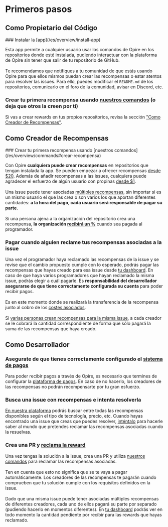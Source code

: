 
# Primeros pasos

## Como Propietario del Código

<Steps>
### Instalar la [app](/es/overview/install-app)

<DimmedText>Esta app permite a cualquier usuario usar los comandos de Opire en los repositorios donde esté instalada, pudiendo interactuar con la plataforma de Opire sin tener que salir de tu repositorio de GitHub.</DimmedText>
<br/><br/>
<DimmedText>Te recomendamos que notifiques a tu comunidad de que estás usando Opire para que ellos mismos puedan crear las recompensas o estar atentos para resolver las issues. Para ello, puedes modificar el `README.md` de los repositorios, comunicarlo en el foro de la comunidad, avisar en Discord, etc.</DimmedText>

### Crear tu primera recompensa usando [nuestros comandos](/es/overview/commands#crear-recompensa) (o deja que otros la creen por ti) 

<DimmedText>Si vas a crear rewards en tus propios repositorios, revisa la sección ["Como Creador de Recompensas"](/es/overview/getting-started#como-creador-de-recompensas).</DimmedText>
</Steps>

## Como Creador de Recompensas

<Steps>
### Crear tu primera recompensa usando [nuestros comandos](/es/overview/commands#crear-recompensa)

<DimmedText>Con Opire **cualquiera puede crear recompensas** en repositorios que tengan instalada la app. Se pueden empezar a ofrecer recompensas [desde $20](/es/rewards/pricing). Además de añadir recompensas a las issues, cualquiera puede agradecer el esfuerzo de algún usuario con propinas [desde $1](/es/tips/pricing).</DimmedText>
<br/><br/>
<DimmedText>Una issue puede tener asociadas [múltiples recompensas](/es/rewards/workflow#multiples-recompensas), sin importar si es un mismo usuario el que las crea o son varios los que aportan diferentes cantidades: **a la hora del pago, cada usuario será responsable de pagar su parte**.</DimmedText>
<br/><br/>
<DimmedText>Si una persona ajena a la organización del repositorio crea una recompensa, **la organización [recibirá un %](/es/rewards/pricing#porcentaje-para-el-propietario-del-codigo)** cuando sea pagada al programador.</DimmedText>

### Pagar cuando alguien reclame tus recompensas asociadas a la issue

<DimmedText>Una vez el programador haya reclamado las recompensas de la issue y se revise que el cambio propuesto cumple con lo esperado, podrás pagar las recompensas que hayas creado para esa issue desde [tu dashboard](https://app.opire.dev/dashboard/creator/rewards). En caso de que haya varios programadores que hayan reclamado la misma issue, podrás elegir a cuál pagarle. Es **responsabilidad del desarrollador asegurarse de que tiene correctamente configurada su cuenta** para poder recibir pagos.</DimmedText>
<br/><br/>
<DimmedText>Es en este momento donde se realizará la transferencia de la recompensa junto al cobro de los [costes asociados](/es/rewards/pricing).</DimmedText>
<br/><br/>
<DimmedText>Si [varias personas crean recompensas para la misma issue](/es/rewards/workflow#multiples-creadores), a cada creador se le cobrará la cantidad correspondiente de forma que sólo pagará la suma de las recompensas que haya creado.</DimmedText>
</Steps>

## Como Desarrollador

<Steps>

### Asegurate de que tienes correctamente configurado el [sistema de pagos](/es/payments)

<DimmedText>Para poder recibir pagos a través de Opire, es necesario que termines de configurar la [plataforma de pagos](/es/payments). En caso de no hacerlo, los creadores de las recompensas no podrán recompensarte por tu gran esfuerzo.</DimmedText>

### Busca una issue con recompensas e intenta resolverla

<DimmedText>[En nuestra plataforma](https://app.opire.dev) podrás buscar entre todas las recompensas disponibles según el tipo de tecnología, precio, etc. Cuando hayas encontrado una issue que creas que puedes resolver, [inténtalo](/es/overview/commands#intentar-resolver-la-issue) para hacerle saber al mundo que pretendes reclamar las recompensas asociadas cuando la resuelvas.</DimmedText>

### Crea una PR y [reclama la reward](/es/overview/commands#reclamar-las-recompensas-asociadas-a-una-issue)

<DimmedText>Una vez tengas la solución a la issue, crea una PR y utiliza [nuestros comandos](/es/overview/commands#reclamar-las-recompensas-asociadas-a-una-issue) para reclamar las recompensas asociadas.</DimmedText>
<br/><br/>
<DimmedText>Ten en cuenta que esto no significa que se te vaya a pagar automáticamente. Los creadores de las recompensas te pagarán cuando comprueben que tu solución cumple con los requisitos definidos en la issue.</DimmedText>
<br/><br/>
<DimmedText>Dado que una misma issue puede tener asociadas múltiples recompensas de diferentes creadores, cada uno de ellos pagará su parte por separado (pudiendo hacerlo en momentos diferentes). En [tu dashboard](https://app.opire.dev/dashboard/programmer/rewards) podrás ver en todo momento la cantidad pendiente por recibir para las rewards que hayas reclamado.</DimmedText>

</Steps>
